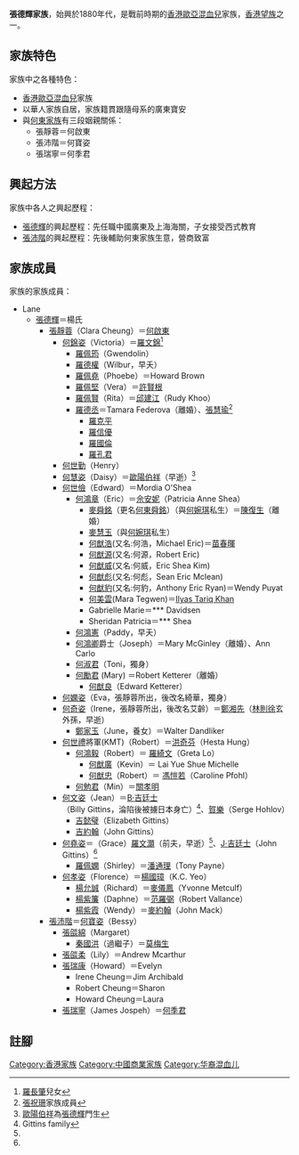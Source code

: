 
'''張德輝家族'''，始興於1880年代，是戰前時期的[[香港歐亞混血兒|香港歐亞混血兒]]家族，[[香港望族|香港望族]]之一。

==家族特色==
家族中之各種特色：
* [[香港歐亞混血兒|香港歐亞混血兒]]家族
* 以華人家族自居，家族籍貫跟隨母系的廣東寶安
* 與[[何東家族|何東家族]]有三段姻親關係：
** 張靜蓉＝何啟東
** 張沛階＝何寶姿
** 張瑞寧＝何季君


==興起方法==
家族中各人之興起歷程：
* [[張德輝|張德輝]]的興起歷程：先任職中國廣東及上海海關，子女接受西式教育
* [[張沛階|張沛階]]的興起歷程：先後輔助何東家族生意，營商致富

==家族成員==

家族的家族成員：
*Lane
**[[張德輝_(香港)|張德輝]]＝楊氏
*** [[張靜蓉|張靜蓉]]（Clara Cheung）＝[[何東|何啟東]]
**** [[何錦姿|何錦姿]]（Victoria）＝[[羅文錦|羅文錦]]<ref name="Lo">[[羅長肇|羅長肇]]兒女</ref>
***** [[羅佩筠|羅佩筠]]（Gwendolin）
***** [[羅德權|羅德權]]（Wilbur，早夭）
***** [[羅佩堯|羅佩堯]]（Phoebe）＝Howard Brown
***** [[羅佩堅|羅佩堅]]（Vera）＝[[許賢根|許賢根]]
***** [[羅佩賢|羅佩賢]]（Rita）＝[[邱建江|邱建江]]（Rudy Khoo）
***** [[羅德丞|羅德丞]]＝Tamara Federova（離婚）、[[張慧瑜|張慧瑜]]<ref name="Cheung">[[張祝珊|張祝珊]]家族成員</ref>
****** [[羅克平|羅克平]]
****** [[羅信優|羅信優]]
****** [[羅國倫|羅國倫]]
****** [[羅孔君|羅孔君]]
**** [[何世勤|何世勤]]（Henry）
**** [[何慧姿|何慧姿]]（Daisy）＝[[歐陽伯祥|歐陽伯祥]]（早逝）<ref>[[歐陽伯祥|歐陽伯祥]]為[[張德輝_(香港)|張德輝]]門生</ref>
**** [[何世儉|何世儉]]（Edward）＝Mordia O'Shea
***** [[何鴻章|何鴻章]]（Eric）＝[[佘安妮|佘安妮]]（Patricia Anne Shea）
****** [[麥舜銘|麥舜銘]]（更名[[何東舜銘|何東舜銘]]）（與[[何婉琪|何婉琪]]私生）＝[[陳復生|陳復生]]（離婚）
****** [[麥慧玉|麥慧玉]]（與[[何婉琪|何婉琪]]私生）
****** [[何猷浩|何猷浩]](又名:何浩，Michael Eric)＝[[苗春暉|苗春暉]]
****** [[何猷源|何猷源]](又名:何源，Robert Eric)
****** [[何猷威|何猷威]](又名:何威，Eric Shea Kim)
****** [[何猷彪|何猷彪]](又名:何彪，Sean Eric Mclean)
****** [[何猷豹|何猷豹]](又名:何豹，Anthony Eric Ryan)＝Wendy Puyat 
****** [[何美雲|何美雲]](Mara Tegwen)＝[[Ilyas_Tariq_Khan|Ilyas Tariq Khan]]
****** Gabrielle Marie＝*** Davidsen
****** Sheridan Patricia＝*** Shea
***** [[何鴻憲|何鴻憲]]（Paddy，早夭）
***** [[何鴻卿|何鴻卿]]爵士（Joseph）＝Mary McGinley（離婚）、Ann Carlo
***** [[何淑君|何淑君]]（Toni，獨身）
***** [[何勵君|何勵君]] (Mary) ＝Robert Ketterer（離婚）
****** [[何猷良|何猷良]]（Edward Ketterer）
**** [[何嫻姿|何嫻姿]]（Eva，張靜蓉所出，後改名綺華，獨身）
**** [[何奇姿|何奇姿]]（Irene，張靜蓉所出，後改名艾齡）＝[[鄭湘先|鄭湘先]]（[[林則徐|林則徐]]玄外孫，早逝）
***** [[鄭家玉|鄭家玉]]（June，養女）＝Walter Dandliker
**** [[何世禮|何世禮]]將軍(KMT)（Robert）＝[[洪奇芬|洪奇芬]]（Hesta Hung）
***** [[何鴻毅|何鴻毅]]（Robert）＝ [[羅綺文|羅綺文]]（Greta Lo）
****** [[何猷廣|何猷廣]]（Kevin）＝ Lai Yue Shue Michelle
****** [[何猷忠|何猷忠]]（Robert）＝ [[馮愷若|馮愷若]]（Caroline Pfohl）
***** [[何勉君|何勉君]]（Min）＝[[關孝明|關孝明]]
**** [[何文姿|何文姿]]（Jean）＝[[B·吉廷士|B·吉廷士]]（Billy Gittins，淪陷後被擄日本身亡）<ref name="Gittins">Gittins family</ref>、[[賀樂|賀樂]]（Serge Hohlov）
***** [[吉懿璧|吉懿璧]]（Elizabeth Gittins）
***** [[吉約翰|吉約翰]]（John Gittins）
**** [[何堯姿|何堯姿]]＝（Grace）[[羅文灝|羅文灝]]（前夫，早逝）<ref name="Lo"/>、[[J·吉廷士|J·吉廷士]]（John Gittins）<ref name="Gittins"/>
***** [[羅佩嫻|羅佩嫻]]（Shirley）＝[[潘通理|潘通理]]（Tony Payne）
**** [[何孝姿|何孝姿]]（Florence）＝[[楊國璋|楊國璋]]（K.C. Yeo）
***** [[楊允誠|楊允誠]]（Richard）＝[[麥儀鳳|麥儀鳳]]（Yvonne Metculf）
***** [[楊紫簾|楊紫簾]]（Daphne）＝[[范羅弼|范羅弼]]（Robert Vallance）
***** [[楊紫霞|楊紫霞]]（Wendy）＝[[麥約翰|麥約翰]]（John Mack）
*** [[張沛階|張沛階]]＝[[何寶姿|何寶姿]]（Bessy）
**** [[張燄綿|張燄綿]]（Margaret）
***** [[秦國洪|秦國洪]]（過繼子）＝[[莫梅生|莫梅生]]
**** [[張燄柔|張燄柔]]（Lily）＝Andrew Mcarthur 
**** [[張瑞康|張瑞康]]（Howard）＝Evelyn
***** Irene Cheung＝Jim Archibald
***** Robert Cheung＝Sharon
***** Howard Cheung＝Laura
**** [[張瑞寧|張瑞寧]]（James Jospeh）＝[[何季君|何季君]]

==註腳==

{{reflist}}

[[Category:香港家族|Category:香港家族]]
[[Category:中國商業家族|Category:中國商業家族]]
[[Category:华裔混血儿|Category:华裔混血儿]]